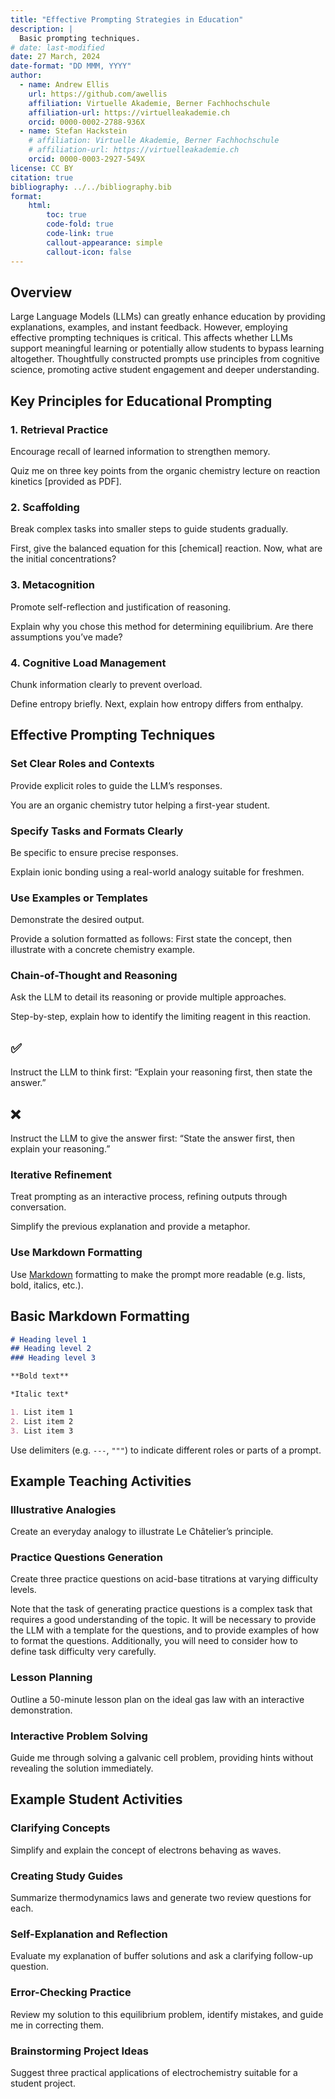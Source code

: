 ```yaml
---
title: "Effective Prompting Strategies in Education"
description: |
  Basic prompting techniques.
# date: last-modified
date: 27 March, 2024
date-format: "DD MMM, YYYY"
author:
  - name: Andrew Ellis
    url: https://github.com/awellis
    affiliation: Virtuelle Akademie, Berner Fachhochschule
    affiliation-url: https://virtuelleakademie.ch
    orcid: 0000-0002-2788-936X
  - name: Stefan Hackstein
    # affiliation: Virtuelle Akademie, Berner Fachhochschule
    # affiliation-url: https://virtuelleakademie.ch
    orcid: 0000-0003-2927-549X
license: CC BY
citation: true
bibliography: ../../bibliography.bib
format:
    html:
        toc: true
        code-fold: true
        code-link: true
        callout-appearance: simple
        callout-icon: false
---
```



## Overview
Large Language Models (LLMs) can greatly enhance education by providing explanations, examples, and instant feedback. However, employing effective prompting techniques is critical. This affects whether LLMs support meaningful learning or potentially allow students to bypass learning altogether. Thoughtfully constructed prompts use principles from cognitive science, promoting active student engagement and deeper understanding.

## Key Principles for Educational Prompting

### 1. Retrieval Practice
Encourage recall of learned information to strengthen memory.

::: {.tutor-example}
Quiz me on three key points from the organic chemistry lecture on reaction kinetics [provided as PDF].
:::

### 2. Scaffolding
Break complex tasks into smaller steps to guide students gradually.

::: {.tutor-example}
First, give the balanced equation for this [chemical] reaction. Now, what are the initial concentrations?
:::

### 3. Metacognition
Promote self-reflection and justification of reasoning.

::: {.tutor-example}
Explain why you chose this method for determining equilibrium. Are there assumptions you've made?
:::

### 4. Cognitive Load Management
Chunk information clearly to prevent overload.

::: {.tutor-example}
Define entropy briefly. Next, explain how entropy differs from enthalpy.
:::


## Effective Prompting Techniques

### Set Clear Roles and Contexts
Provide explicit roles to guide the LLM's responses.

::: {.prompt-example}
You are an organic chemistry tutor helping a first-year student.
:::

### Specify Tasks and Formats Clearly
Be specific to ensure precise responses.

::: {.prompt-example}
Explain ionic bonding using a real-world analogy suitable for freshmen.
:::

### Use Examples or Templates
Demonstrate the desired output.

::: {.prompt-example}
Provide a solution formatted as follows: First state the concept, then illustrate with a concrete chemistry example.
:::


### Chain-of-Thought and Reasoning
Ask the LLM to detail its reasoning or provide multiple approaches.

::: {.prompt-example}
Step-by-step, explain how to identify the limiting reagent in this reaction.
:::

:::{.callout-tip appearance="default"}
## ✅
Instruct the LLM to think first: "Explain your reasoning first, then state the answer."
:::

:::{.callout-warning appearance="default"}
## ❌
Instruct the LLM to give the answer first: "State the answer first, then explain your reasoning."
:::



### Iterative Refinement
Treat prompting as an interactive process, refining outputs through conversation.

::: {.prompt-example}
Simplify the previous explanation and provide a metaphor.
:::


### Use Markdown Formatting
Use [Markdown](https://www.markdownguide.org/basic-syntax/) formatting to make the prompt more readable (e.g. lists, bold, italics, etc.).

::: {.callout-tip collapse="true"}
## Basic Markdown Formatting
```markdown
# Heading level 1
## Heading level 2
### Heading level 3

**Bold text**

*Italic text*

1. List item 1
2. List item 2
3. List item 3
```

Use delimiters (e.g. `---`, `"""`) to indicate different roles or parts of a prompt.

:::

## Example Teaching Activities

### Illustrative Analogies

::: {.prompt-example}
Create an everyday analogy to illustrate Le Châtelier’s principle.
:::

### Practice Questions Generation

::: {.prompt-example}
Create three practice questions on acid-base titrations at varying difficulty levels.
:::

:::{.callout-warning}
Note that the task of generating practice questions is a complex task that requires a good understanding of the topic. It will be necessary to provide the LLM with a template for the questions, and to provide examples of how to format the questions. Additionally, you will need to consider how to define task difficulty very carefully.
:::


### Lesson Planning

::: {.prompt-example}
Outline a 50-minute lesson plan on the ideal gas law with an interactive demonstration.
:::


### Interactive Problem Solving

::: {.prompt-example}
Guide me through solving a galvanic cell problem, providing hints without revealing the solution immediately.
:::


## Example Student Activities

### Clarifying Concepts

::: {.prompt-example}
Simplify and explain the concept of electrons behaving as waves.
:::

### Creating Study Guides

::: {.prompt-example}
Summarize thermodynamics laws and generate two review questions for each.
:::

### Self-Explanation and Reflection

::: {.prompt-example}
Evaluate my explanation of buffer solutions and ask a clarifying follow-up question.
:::

### Error-Checking Practice

::: {.prompt-example}
Review my solution to this equilibrium problem, identify mistakes, and guide me in correcting them.
:::

### Brainstorming Project Ideas

::: {.prompt-example}
Suggest three practical applications of electrochemistry suitable for a student project.
:::
